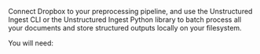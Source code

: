 Connect Dropbox to your preprocessing pipeline, and use the Unstructured Ingest CLI or the Unstructured Ingest Python library to batch process all your documents and store structured outputs locally on your filesystem.

You will need: 


<SharedDropbox />
<SharedDropboxCLIAPI />
